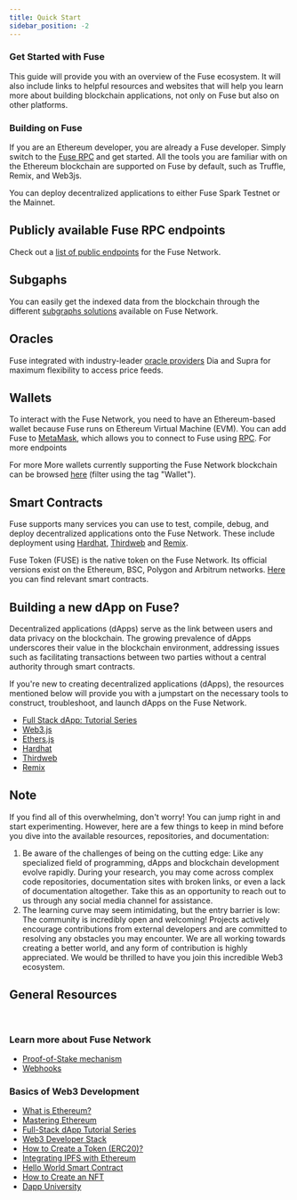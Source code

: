 ```yaml
---
title: Quick Start
sidebar_position: -2
---
```


### Get Started with Fuse

This guide will provide you with an overview of the Fuse ecosystem. It will also include links to helpful resources and websites that will help you learn more about building blockchain applications, not only on Fuse but also on other platforms.

### Building on Fuse

If you are an Ethereum developer, you are already a Fuse developer. Simply switch to the [Fuse RPC](https://docs.fuse.io/docs/basics/getting-started-with-fuse/network-details) and get started. All the tools you are familiar with on the Ethereum blockchain are supported on Fuse by default, such as Truffle, Remix, and Web3js.

You can deploy decentralized applications to either Fuse Spark Testnet or the Mainnet.

## Publicly available Fuse RPC endpoints

Check out a [list of public endpoints](https://docs.fuse.io/docs/basics/getting-started-with-fuse/rpc#fuse-labs) for the Fuse Network.

## Subgaphs

You can easily get the indexed data from the blockchain through the different [subgraphs solutions](https://docs.fuse.io/docs/developers/subgraphs/) available on Fuse Network.




## Oracles

Fuse integrated with industry-leader [oracle providers](https://docs.fuse.io/docs/developers/oracles) Dia and Supra for maximum flexibility to access price feeds.

## Wallets

To interact with the Fuse Network, you need to have an Ethereum-based wallet because Fuse runs on Ethereum Virtual Machine (EVM). You can add Fuse to [MetaMask](https://docs.fuse.io/docs/basics/getting-started-with-fuse/wallets/add-fuse-to-metamask-and-other-wallets), which allows you to connect to Fuse using [RPC](https://docs.fuse.io/docs/basics/getting-started-with-fuse/wallets/add-fuse-to-metamask-and-other-wallets). For more endpoints 

For more 
More wallets currently supporting the Fuse Network blockchain can be browsed [here](https://fuse.io/ecosystem) (filter using the tag "Wallet").




## Smart Contracts

Fuse supports many services you can use to test, compile, debug, and deploy decentralized applications onto the Fuse Network. These include deployment using [Hardhat](https://docs.fuse.io/docs/developers/deploying-smart-contracts/using-hardhat), [Thirdweb](https://docs.fuse.io/docs/developers/deploying-smart-contracts/using-thirdweb) and [Remix](https://docs.fuse.io/docs/developers/deploying-smart-contracts/using-remix-and-metamask).

Fuse Token (FUSE) is the native token on the Fuse Network. Its official versions exist on the Ethereum, BSC, Polygon and Arbitrum networks. [Here](https://docs.fuse.io/docs/developers/important-smart-contracts/fuse-token-on-other-chains) you can find relevant smart contracts.




## Building a new dApp on Fuse?

Decentralized applications (dApps) serve as the link between users and data privacy on the blockchain. The growing prevalence of dApps underscores their value in the blockchain environment, addressing issues such as facilitating transactions between two parties without a central authority through smart contracts. 

If you're new to creating decentralized applications (dApps), the resources mentioned below will provide you with a jumpstart on the necessary tools to construct, troubleshoot, and launch dApps on the Fuse Network.

* [Full Stack dApp: Tutorial Series](https://kauri.io/#collections/Full%20Stack%20dApp%20Tutorial%20Series/full-stack-dapp-tutorial-series-intro/)
* [Web3.js](https://www.dappuniversity.com/articles/web3-js-intro)
* [Ethers.js](https://docs.ethers.org/v5/)
* [Hardhat](https://docs.fuse.io/docs/developers/deploying-smart-contracts/using-hardhat)
* [Thirdweb](https://docs.fuse.io/docs/developers/deploying-smart-contracts/using-thirdweb)
* [Remix](https://docs.fuse.io/docs/developers/deploying-smart-contracts/using-remix-and-metamask)

## Note

If you find all of this overwhelming, don't worry! You can jump right in and start experimenting. However, here are a few things to keep in mind before you dive into the available resources, repositories, and documentation:

1. Be aware of the challenges of being on the cutting edge: Like any specialized field of programming, dApps and blockchain development evolve rapidly. During your research, you may come across complex code repositories, documentation sites with broken links, or even a lack of documentation altogether. Take this as an opportunity to reach out to us through any social media channel for assistance.
2. The learning curve may seem intimidating, but the entry barrier is low: The community is incredibly open and welcoming! Projects actively encourage contributions from external developers and are committed to resolving any obstacles you may encounter. We are all working towards creating a better world, and any form of contribution is highly appreciated. We would be thrilled to have you join this incredible Web3 ecosystem.


## General Resources

 

### Learn more about Fuse Network

* [Proof-of-Stake mechanism](https://news.fuse.io/what-is-proof-of-stake/)
* [Webhooks](https://docs.fuse.io/docs/notification-api/webhooks)


### Basics of Web3 Development

* [What is Ethereum?](https://blockgeeks.com/guides/ethereum/)
* [Mastering Ethereum](https://github.com/ethereumbook/ethereumbook)
* [Full-Stack dApp Tutorial Series](https://kauri.io/#collections/Full%20Stack%20dApp%20Tutorial%20Series/full-stack-dapp-tutorial-series-intro/)
* [Web3 Developer Stack](https://www.quicknode.com/guides/web3-sdks/the-web3-developer-stack)
* [How to Create a Token (ERC20)?](https://www.quicknode.com/guides/ethereum-development/smart-contracts/how-to-create-and-deploy-an-erc20-token)
* [Integrating IPFS with Ethereum](https://www.quicknode.com/guides/ethereum-development/dapps/how-to-integrate-ipfs-with-ethereum)
* [Hello World Smart Contract](https://docs.alchemy.com/docs/hello-world-smart-contract)
* [How to Create an NFT](https://docs.alchemy.com/docs/how-to-create-an-nft)
* [Dapp University](https://www.youtube.com/channel/UCY0xL8V6NzzFcwzHCgB8orQ)
